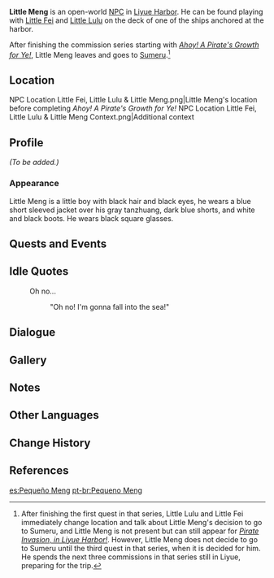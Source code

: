{{Character Infobox
|type             = Open-World NPC
|image            = NPC Little Meng.png
|region           = Liyue
|location         = Liyue
|voiceJP          = [http://amuleto.jp/talents/ishikawaanna.html Anna Ishikawa ({{ja|石川 明日菜}})]<ref name="Anna Ishikawa">Twitter: [https://twitter.com/anpippi1125/status/1359783303088205825 JP VA Self Announcement] ([https://web.archive.org/web/20211025142940/https://twitter.com/anpippi1125/status/1359783303088205825 Archived])</ref>
}}
'''Little Meng''' is an open-world [[NPC]] in [[Liyue Harbor]]. He can be found playing with [[Little Fei]] and [[Little Lulu]] on the deck of one of the ships anchored at the harbor.

After finishing the commission series starting with ''[[Ahoy! A Pirate's Growth for Ye!]]'', Little Meng leaves and goes to [[Sumeru]].<ref group="Note">After finishing the first quest in that series, Little Lulu and Little Fei immediately change location and talk about Little Meng's decision to go to Sumeru, and Little Meng is not present but can still appear for ''[[Pirate Invasion, in Liyue Harbor!]]''. However, Little Meng does not decide to go to Sumeru until the third quest in that series, when it is decided for him. He spends the next three commissions in that series still in Liyue, preparing for the trip.</ref>

==Location==
<gallery>
NPC Location Little Fei, Little Lulu & Little Meng.png|Little Meng's location before completing ''Ahoy! A Pirate's Growth for Ye!''
NPC Location Little Fei, Little Lulu & Little Meng Context.png|Additional context
</gallery>

==Profile==
<!-- detailed story/lore information goes here -->
''(To be added.)''

===Appearance===
Little Meng is a little boy with black hair and black eyes, he wears a blue short sleeved jacket over his gray tanzhuang, dark blue shorts, and white and black boots. He wears black square glasses.

==Quests and Events==
{{Quests and Events
|Blazin' Trails (Part 2) = as part of [[Xinyan]]'s mirage
}}

==Idle Quotes==
{{Dialogue Start}}
: {{DIcon|Idle}} Oh no...
:: {{A|VO Little Meng 01.ogg}} "Oh no! I'm gonna fall into the sea!"
{{Dialogue End}}

==Dialogue==
{{Transclude|Little Lulu|Dialogue}}

==Gallery==
{{Files by Character Gallery}}

==Notes==
{{Reflist|note=1}}

==Other Languages==
{{Other Languages
|default_hidden = 1
|en      = Little Meng
|zhs     = 小蒙
|zhs_rm  = Xiǎo Méng
|zht     = 小蒙
|zht_rm  = Xiǎo Méng
|ja      = モン
|ja_rm   = Mon
|ko      = 소몽
|es      = Pequeño Meng
|fr      = Petit Meng
|ru      = Малыш Мэн
|th      = หนูน้อย Meng
|th_rm   = Nu Noi Meng
|vi      = A Meng
|de      = Kleiner Meng
|id      = Little Meng
|pt      = Pequeno Meng
|tr      = Minik Meng
|it      = Piccolo Meng
}}

==Change History==
{{Change History|1.0}}

==References==
{{Reflist}}

[[es:Pequeño Meng]]
[[pt-br:Pequeno Meng]]